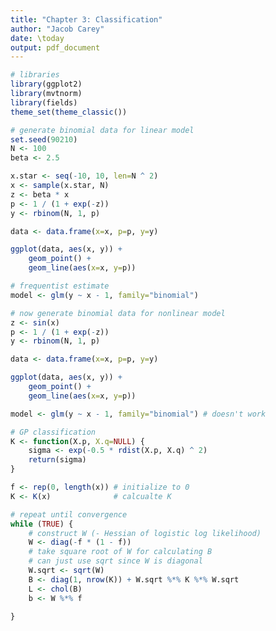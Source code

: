 ```yaml
---
title: "Chapter 3: Classification"
author: "Jacob Carey"
date: \today
output: pdf_document
---
```


```r
# libraries
library(ggplot2)
library(mvtnorm)
library(fields)
theme_set(theme_classic())

# generate binomial data for linear model
set.seed(90210)
N <- 100
beta <- 2.5

x.star <- seq(-10, 10, len=N ^ 2)
x <- sample(x.star, N)
z <- beta * x
p <- 1 / (1 + exp(-z))
y <- rbinom(N, 1, p)

data <- data.frame(x=x, p=p, y=y)

ggplot(data, aes(x, y)) +
    geom_point() +
    geom_line(aes(x=x, y=p))

# frequentist estimate
model <- glm(y ~ x - 1, family="binomial")

# now generate binomial data for nonlinear model
z <- sin(x)
p <- 1 / (1 + exp(-z))
y <- rbinom(N, 1, p)

data <- data.frame(x=x, p=p, y=y)

ggplot(data, aes(x, y)) +
    geom_point() +
    geom_line(aes(x=x, y=p))

model <- glm(y ~ x - 1, family="binomial") # doesn't work

# GP classification
K <- function(X.p, X.q=NULL) {
    sigma <- exp(-0.5 * rdist(X.p, X.q) ^ 2)
    return(sigma)
}

f <- rep(0, length(x)) # initialize to 0 
K <- K(x)              # calcualte K

# repeat until convergence
while (TRUE) {
    # construct W (- Hessian of logistic log likelihood)
    W <- diag(-f * (1 - f))
    # take square root of W for calculating B
    # can just use sqrt since W is diagonal
    W.sqrt <- sqrt(W) 
    B <- diag(1, nrow(K)) + W.sqrt %*% K %*% W.sqrt
    L <- chol(B)
    b <- W %*% f

}
```
